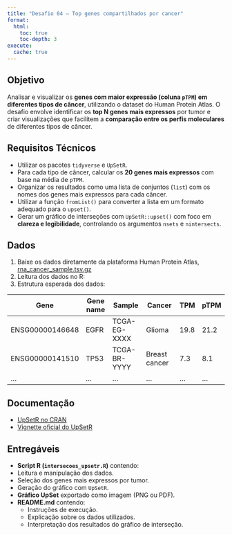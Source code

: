 ```yaml
---
title: "Desafio 04 – Top genes compartilhados por cancer"
format:
  html:
    toc: true
    toc-depth: 3
execute: 
  cache: true
---
```


## Objetivo

Analisar e visualizar os **genes com maior expressão (coluna `pTPM`) em diferentes tipos de câncer**, utilizando o dataset do Human Protein Atlas. O desafio envolve identificar os **top N genes mais expressos** por tumor e criar visualizações que facilitem a **comparação entre os perfis moleculares** de diferentes tipos de câncer.

## Requisitos Técnicos

- Utilizar os pacotes `tidyverse` e `UpSetR`.
- Para cada tipo de câncer, calcular os **20 genes mais expressos** com base na média de `pTPM`.
- Organizar os resultados como uma lista de conjuntos (`list`) com os nomes dos genes mais expressos para cada câncer.
- Utilizar a função `fromList()` para converter a lista em um formato adequado para o `upset()`.
- Gerar um gráfico de interseções com `UpSetR::upset()` com foco em **clareza e legibilidade**, controlando os argumentos `nsets` e `nintersects`.

## Dados

1. Baixe os dados diretamente da plataforma Human Protein Atlas, [rna_cancer_sample.tsv.gz](https://www.proteinatlas.org/download/tsv/rna_cancer_sample.tsv.gz)
2. Leitura dos dados no R:
3. Estrutura esperada dos dados:

| Gene            | Gene name | Sample       | Cancer        | TPM  | pTPM |
| --------------- | --------- | ------------ | ------------- | ---- | ---- |
| ENSG00000146648 | EGFR      | TCGA-EG-XXXX | Glioma        | 19.8 | 21.2 |
| ENSG00000141510 | TP53      | TCGA-BR-YYYY | Breast cancer | 7.3  | 8.1  |
| ...             | ...       | ...          | ...           | ...  | ...  |

## Documentação
  
* [UpSetR no CRAN](https://cran.r-project.org/package=UpSetR)
* [Vignette oficial do UpSetR](https://cran.r-project.org/web/packages/UpSetR/vignettes/basic.usage.html)

## Entregáveis
  
* **Script R (`intersecoes_upsetr.R`)** contendo:
* Leitura e manipulação dos dados.
* Seleção dos genes mais expressos por tumor.
* Geração do gráfico com `UpSetR`.
* **Gráfico UpSet** exportado como imagem (PNG ou PDF).
* **README.md** contendo:
  * Instruções de execução.
  * Explicação sobre os dados utilizados.
  * Interpretação dos resultados do gráfico de interseção.